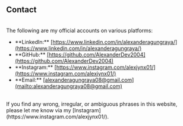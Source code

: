 <h2 class="text-4xl font-bold">Contact</h2>
<br />
The following are my official accounts on various platforms:
<br />
<ul class="ml-4 list-disc leading-loose">
  <li>
    **LinkedIn:**
    <u class="transition-all duration-300 ease-in-out lg:hover:text-slate-500">[https://www.linkedin.com/in/alexanderagungraya/](https://www.linkedin.com/in/alexanderagungraya/)</u>
  </li>
  <li>
    **GitHub:**
    <u class="transition-all duration-300 ease-in-out lg:hover:text-slate-500">[https://github.com/AlexanderDev2004](https://github.com/AlexanderDev2004)</u>
  </li>
  <li>
    **Instagram:**
    <u class="transition-all duration-300 ease-in-out lg:hover:text-slate-500">[https://www.instagram.com/alexjynx01/](https://www.instagram.com/alexjynx01/)</u>
  </li>
  <li>
    **Email:**
    <u class="transition-all duration-300 ease-in-out lg:hover:text-slate-500">[alexanderagungraya08@gmail.com](mailto:alexanderagungraya08@gmail.com)</u>
  </li>
</ul>
<br />
If you find any wrong, irregular, or ambiguous phrases in this website, please let me know via my [Instagram](https://www.instagram.com/alexjynx01/).